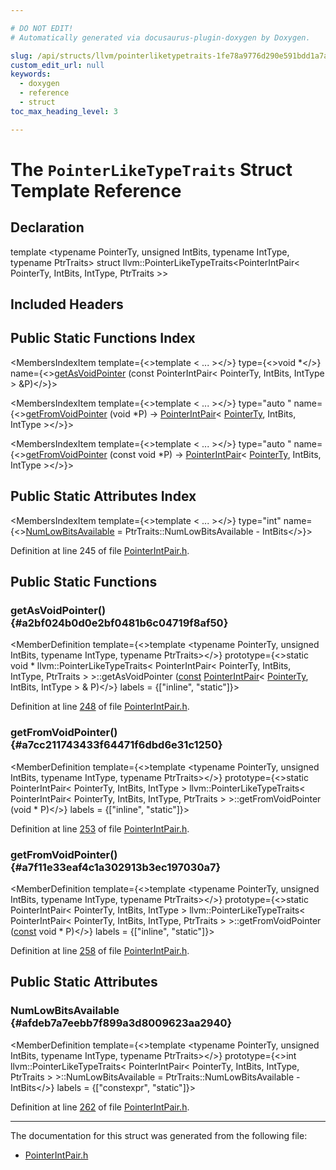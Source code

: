 ```yaml
---

# DO NOT EDIT!
# Automatically generated via docusaurus-plugin-doxygen by Doxygen.

slug: /api/structs/llvm/pointerliketypetraits-1fe78a9776d290e591bdd1a7a3921c10
custom_edit_url: null
keywords:
  - doxygen
  - reference
  - struct
toc_max_heading_level: 3

---
```





# The `PointerLikeTypeTraits` Struct Template Reference

<DoxygenPage pluginConfig={pluginConfig}>



## Declaration

<CodeBlock>template &lt;typename PointerTy, unsigned IntBits, typename IntType, typename PtrTraits&gt;
struct llvm::PointerLikeTypeTraits&lt;PointerIntPair&lt; PointerTy, IntBits, IntType, PtrTraits &gt;&gt;</CodeBlock>

## Included Headers

<IncludesList>
<IncludesListItem
  filePath="llvm/ADT/PointerIntPair.h"
  permalink="/docs/api/files/include/include/llvm/include/llvm/adt/pointerintpair-h"
  isLocal="true" />
</IncludesList>

## Public Static Functions Index

<MembersIndex>

<MembersIndexItem
  template={<>template &lt; ... &gt;</>}
  type={<>void &#42;</>}
  name={<><a href="#a2bf024b0d0e2bf0481b6c04719f8af50">getAsVoidPointer</a> (const PointerIntPair&lt; PointerTy, IntBits, IntType &gt; &amp;P)</>}>
</MembersIndexItem>

<MembersIndexItem
  template={<>template &lt; ... &gt;</>}
  type="auto "
  name={<><a href="#a7cc211743433f64471f6dbd6e31c1250">getFromVoidPointer</a> (void &#42;P) -&gt; <a href="/docs/api/classes/llvm/pointerintpair">PointerIntPair</a>&lt; <a href="/docs/api/namespaces/llvm/#a41f670c80fbc831d70a472b03c4739ae">PointerTy</a>, IntBits, IntType &gt;</>}>
</MembersIndexItem>

<MembersIndexItem
  template={<>template &lt; ... &gt;</>}
  type="auto "
  name={<><a href="#a7f11e33eaf4c1a302913b3ec197030a7">getFromVoidPointer</a> (const void &#42;P) -&gt; <a href="/docs/api/classes/llvm/pointerintpair">PointerIntPair</a>&lt; <a href="/docs/api/namespaces/llvm/#a41f670c80fbc831d70a472b03c4739ae">PointerTy</a>, IntBits, IntType &gt;</>}>
</MembersIndexItem>

</MembersIndex>

## Public Static Attributes Index

<MembersIndex>

<MembersIndexItem
  template={<>template &lt; ... &gt;</>}
  type="int"
  name={<><a href="#afdeb7a7eebb7f899a3d8009623aa2940">NumLowBitsAvailable</a> =
      PtrTraits::NumLowBitsAvailable - IntBits</>}>
</MembersIndexItem>

</MembersIndex>


Definition at line 245 of file <a href="/docs/api/files/include/include/llvm/include/llvm/adt/pointerintpair-h">PointerIntPair.h</a>.

<SectionDefinition>

## Public Static Functions

### getAsVoidPointer() {#a2bf024b0d0e2bf0481b6c04719f8af50}

<MemberDefinition
  template={<>template &lt;typename PointerTy, unsigned IntBits, typename IntType, typename PtrTraits&gt;</>}
  prototype={<>static void &#42; llvm::PointerLikeTypeTraits&lt; PointerIntPair&lt; PointerTy, IntBits, IntType, PtrTraits &gt; &gt;::getAsVoidPointer (<a href="/docs/api/files/lib/lib/target/lib/target/aarch64/aarch64promoteconstant-cpp/#a90f8350fecae261c25be85d38b451bff">const</a> <a href="/docs/api/classes/llvm/pointerintpair">PointerIntPair</a>&lt; <a href="/docs/api/namespaces/llvm/#a41f670c80fbc831d70a472b03c4739ae">PointerTy</a>, IntBits, IntType &gt; &amp; P)</>}
  labels = {["inline", "static"]}>

Definition at line <a href="/docs/api/files/include/include/llvm/include/llvm/adt/pointerintpair-h/#l00248">248</a> of file <a href="/docs/api/files/include/include/llvm/include/llvm/adt/pointerintpair-h">PointerIntPair.h</a>.
</MemberDefinition>

### getFromVoidPointer() {#a7cc211743433f64471f6dbd6e31c1250}

<MemberDefinition
  template={<>template &lt;typename PointerTy, unsigned IntBits, typename IntType, typename PtrTraits&gt;</>}
  prototype={<>static PointerIntPair&lt; PointerTy, IntBits, IntType &gt; llvm::PointerLikeTypeTraits&lt; PointerIntPair&lt; PointerTy, IntBits, IntType, PtrTraits &gt; &gt;::getFromVoidPointer (void &#42; P)</>}
  labels = {["inline", "static"]}>

Definition at line <a href="/docs/api/files/include/include/llvm/include/llvm/adt/pointerintpair-h/#l00253">253</a> of file <a href="/docs/api/files/include/include/llvm/include/llvm/adt/pointerintpair-h">PointerIntPair.h</a>.
</MemberDefinition>

### getFromVoidPointer() {#a7f11e33eaf4c1a302913b3ec197030a7}

<MemberDefinition
  template={<>template &lt;typename PointerTy, unsigned IntBits, typename IntType, typename PtrTraits&gt;</>}
  prototype={<>static PointerIntPair&lt; PointerTy, IntBits, IntType &gt; llvm::PointerLikeTypeTraits&lt; PointerIntPair&lt; PointerTy, IntBits, IntType, PtrTraits &gt; &gt;::getFromVoidPointer (<a href="/docs/api/files/lib/lib/target/lib/target/aarch64/aarch64promoteconstant-cpp/#a90f8350fecae261c25be85d38b451bff">const</a> void &#42; P)</>}
  labels = {["inline", "static"]}>

Definition at line <a href="/docs/api/files/include/include/llvm/include/llvm/adt/pointerintpair-h/#l00258">258</a> of file <a href="/docs/api/files/include/include/llvm/include/llvm/adt/pointerintpair-h">PointerIntPair.h</a>.
</MemberDefinition>

</SectionDefinition>

<SectionDefinition>

## Public Static Attributes

### NumLowBitsAvailable {#afdeb7a7eebb7f899a3d8009623aa2940}

<MemberDefinition
  template={<>template &lt;typename PointerTy, unsigned IntBits, typename IntType, typename PtrTraits&gt;</>}
  prototype={<>int llvm::PointerLikeTypeTraits&lt; PointerIntPair&lt; PointerTy, IntBits, IntType, PtrTraits &gt; &gt;::NumLowBitsAvailable =
      PtrTraits::NumLowBitsAvailable - IntBits</>}
  labels = {["constexpr", "static"]}>

Definition at line <a href="/docs/api/files/include/include/llvm/include/llvm/adt/pointerintpair-h/#l00262">262</a> of file <a href="/docs/api/files/include/include/llvm/include/llvm/adt/pointerintpair-h">PointerIntPair.h</a>.
</MemberDefinition>

</SectionDefinition>

<hr/>

The documentation for this struct was generated from the following file:

<ul>
<li><a href="/docs/api/files/include/include/llvm/include/llvm/adt/pointerintpair-h">PointerIntPair.h</a></li>
</ul>

</DoxygenPage>
